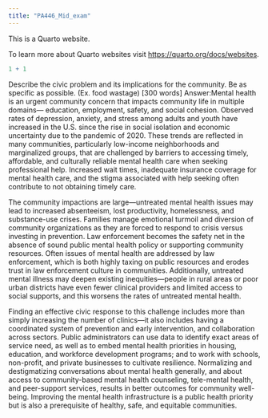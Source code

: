 ```yaml
---
title: "PA446_Mid_exam"
---
```


This is a Quarto website.

To learn more about Quarto websites visit <https://quarto.org/docs/websites>.

```r
1 + 1
```

Describe the civic problem and its implications for the community. Be as specific as possible. (Ex. food wastage) \[300 words\] Answer:Mental health is an urgent community concern that impacts community life in multiple domains— education, employment, safety, and social cohesion. Observed rates of depression, anxiety, and stress among adults and youth have increased in the U.S. since the rise in social isolation and economic uncertainty due to the pandemic of 2020. These trends are reflected in many communities, particularly low-income neighborhoods and marginalized groups, that are challenged by barriers to accessing timely, affordable, and culturally reliable mental health care when seeking professional help. Increased wait times, inadequate insurance coverage for mental health care, and the stigma associated with help seeking often contribute to not obtaining timely care.

The community impactions are large—untreated mental health issues may lead to increased absenteeism, lost productivity, homelessness, and substance-use crises. Families manage emotional turmoil and diversion of community organizations as they are forced to respond to crisis versus investing in prevention. Law enforcement becomes the safety net in the absence of sound public mental health policy or supporting community resources. Often issues of mental health are addressed by law enforcement, which is both highly taxing on public resources and erodes trust in law enforcement culture in communities. Additionally, untreated mental illness may deepen existing inequities—people in rural areas or poor urban districts have even fewer clinical providers and limited access to social supports, and this worsens the rates of untreated mental health.

Finding an effective civic response to this challenge includes more than simply increasing the number of clinics—it also includes having a coordinated system of prevention and early intervention, and collaboration across sectors. Public administrators can use data to identify exact areas of service need, as well as to embed mental health priorities in housing, education, and workforce development programs; and to work with schools, non-profit, and private businesses to cultivate resilience. Normalizing and destigmatizing conversations about mental health generally, and about access to community-based mental health counseling, tele-mental health, and peer-support services, results in better outcomes for community well-being. Improving the mental health infrastructure is a public health priority but is also a prerequisite of healthy, safe, and equitable communities.
